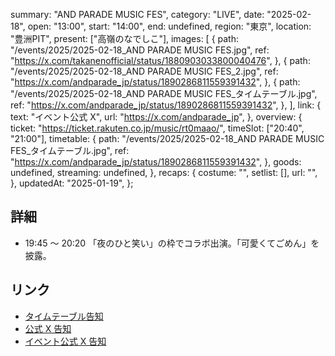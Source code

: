   summary: "AND PARADE MUSIC FES",
  category: "LIVE",
  date: "2025-02-18",
  open: "13:00",
  start: "14:00",
  end: undefined,
  region: "東京",
  location: "豊洲PIT",
  present: ["高嶺のなでしこ"],
  images: [
    {
      path: "/events/2025/2025-02-18_AND PARADE MUSIC FES.jpg",
      ref: "https://x.com/takanenofficial/status/1880903033800040476",
    },
    {
      path: "/events/2025/2025-02-18_AND PARADE MUSIC FES_2.jpg",
      ref: "https://x.com/andparade_jp/status/1890286811559391432",
    },
    {
      path: "/events/2025/2025-02-18_AND PARADE MUSIC FES_タイムテーブル.jpg",
      ref: "https://x.com/andparade_jp/status/1890286811559391432",
    },
  ],
  link: {
    text: "イベント公式 X",
    url: "https://x.com/andparade_jp",
  },
  overview: {
    ticket: "https://ticket.rakuten.co.jp/music/rt0maao/",
    timeSlot: ["20:40", "21:00"],
    timetable: {
      path: "/events/2025/2025-02-18_AND PARADE MUSIC FES_タイムテーブル.jpg",
      ref: "https://x.com/andparade_jp/status/1890286811559391432",
    },
    goods: undefined,
    streaming: undefined,
  },
  recaps: {
    costume: "",
    setlist: [],
    url: "",
  },
  updatedAt: "2025-01-19",
};

## 詳細

- 19:45 〜 20:20 「夜のひと笑い」の枠でコラボ出演。「可愛くてごめん」を披露。

## リンク

- [タイムテーブル告知](https://x.com/andparade_jp/status/1890286811559391432)
- [公式 X 告知](https://x.com/takanenofficial/status/1880903033800040476)
- [イベント公式 X 告知](https://x.com/andparade_jp/status/1880610926430495100)
